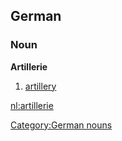 ==German==
===Noun===
'''Artillerie''' {{f}}
# [[artillery]]

[[Category:German nouns]]

[[nl:artillerie]]